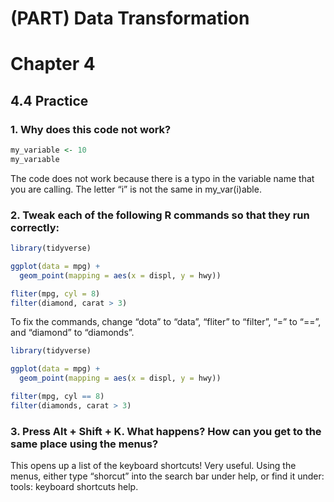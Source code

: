 # (PART) Data Transformation {-}

# Chapter 4 {-}

## **4.4** Practice {-}

### 1. Why does this code not work? {-}

```r
my_variable <- 10
my_varıable
```

The code does not work because there is a typo in the variable name that you are calling. The letter "i" is not the same in my_var(i)able.

### 2. Tweak each of the following R commands so that they run correctly: {-}

```r
library(tidyverse)

ggplot(data = mpg) + 
  geom_point(mapping = aes(x = displ, y = hwy))

fliter(mpg, cyl = 8)
filter(diamond, carat > 3)
```

To fix the commands, change "dota" to "data", "fliter" to "filter", "=" to "==", and "diamond" to "diamonds".

```r
library(tidyverse)

ggplot(data = mpg) + 
  geom_point(mapping = aes(x = displ, y = hwy))

filter(mpg, cyl == 8)
filter(diamonds, carat > 3)
```

### 3. Press Alt + Shift + K. What happens? How can you get to the same place using the menus? {-}

This opens up a list of the keyboard shortcuts! Very useful. Using the menus, either type "shorcut" into the search bar under help, or find it under: tools: keyboard shortcuts help.

